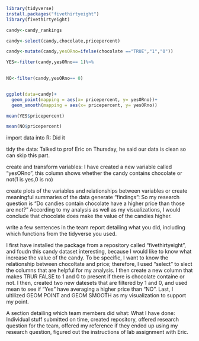 ```r
library(tidyverse)
install.packages("fivethirtyeight")
library(fivethirtyeight)
```

```r
candy<-candy_rankings
```

```r
candy<-select(candy,chocolate,pricepercent)

```

```r
candy<-mutate(candy,yesORno=ifelse(chocolate =="TRUE","1","0"))
```

```r
YES<-filter(candy,yesORno== 1)%>%
  
``` 


```r
NO<-filter(candy,yesORno== 0)
```
```r

```

```r
ggplot(data=candy)+
  geom_point(mapping = aes(x= pricepercent, y= yesORno))+
  geom_smooth(mapping = aes(x= pricepercent, y= yesORno))
```

```r
mean(YES$pricepercent)
```

```r
mean(NO$pricepercent)
```

import data into R: Did it

tidy the data: Talked to prof Eric on Thursday, he said our data is clean so can skip this part.

create and transform variables: I have created a new variable called "yesORno", this column shows whether the candy contains chocolate or not(1 is yes,0 is no)

create plots of the variables and relationships between variables or create meaningful summaries of the data
generate “findings”: So my research question is "Do candies contain chocolate have a higher price than those are not?" According to my analysis as well as my visualizations, I would conclude that chocolate does make the value of the candies higher. 


write a few sentences in the team report detailing what you did, including which functions from the tidyverse you used.

I first have installed the package from a repository called "fivethirtyeight", and foudn this candy dataset interesting, because I would like to know what increase the value of the candy. To be specific, I want to know the relationship between chocoltate and price; therefore, I used "select" to slect the columns that are helpful for my analysis. I then create a new column that makes TRUR FALSE to 1 and 0 to present if there is chocolate containe or not. I then, created two new datesets that are filtered by 1 and 0, and used mean to see if "Yes" have averaging a higher price than "NO". Last, I ultilized GEOM POINT and GEOM SMOOTH as my visualization to support my point.


A section detailing which team members did what:
What I have done: Individual stuff submitted on time, created repository, offered research question for the team, offered my reference if they ended up using my research question, figured out the instructions of lab assignment with Eric.

